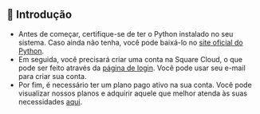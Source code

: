 ## 🚀 Introdução

- Antes de começar, certifique-se de ter o Python instalado no seu sistema. Caso ainda não tenha, você pode baixá-lo no [site oficial do Python](https://www.python.org/).
- Em seguida, você precisará criar uma conta na Square Cloud, o que pode ser feito através da [página de login](https://squarecloud.app/login). Você pode usar seu e-mail para criar sua conta.
- Por fim, é necessário ter um plano pago ativo na sua conta. Você pode visualizar nossos planos e adquirir aquele que melhor atenda às suas necessidades [aqui](https://squarecloud.app/plans).
